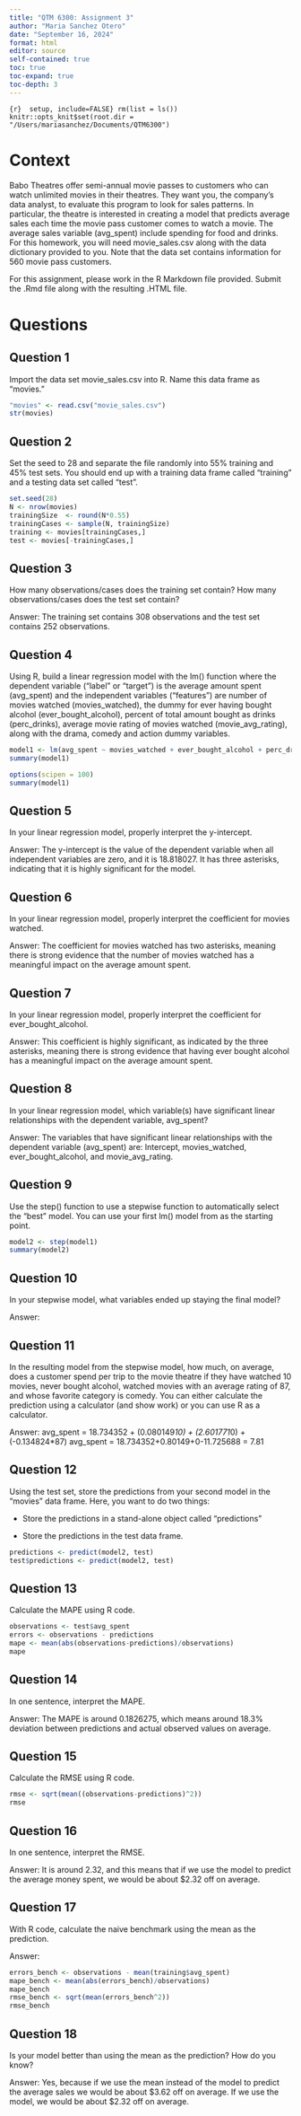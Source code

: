 ```yaml
---
title: "QTM 6300: Assignment 3"
author: "Maria Sanchez Otero"
date: "September 16, 2024"
format: html
editor: source
self-contained: true
toc: true
toc-expand: true
toc-depth: 3
---
```


```{r}  setup, include=FALSE}
rm(list = ls())
knitr::opts_knit$set(root.dir = "/Users/mariasanchez/Documents/QTM6300")
```

# Context

Babo Theatres offer semi-annual movie passes to customers who can watch unlimited movies in their theatres. They want you, the company’s data analyst, to evaluate this program to look for sales patterns. In particular, the theatre is interested in creating a model that predicts average sales each time the movie pass customer comes to watch a movie. The average sales variable (avg_spent) include spending for food and drinks. For this homework, you will need movie_sales.csv along with the data dictionary provided to you. Note that the data set contains information for 560 movie pass customers.

For this assignment, please work in the R Markdown file provided. Submit the .Rmd file along with the resulting .HTML file. 

# Questions

## Question 1

Import the data set movie_sales.csv into R. Name this data frame as "movies." 

```r
"movies" <- read.csv("movie_sales.csv")
str(movies)
```

## Question 2

Set the seed to 28 and separate the file randomly into 55% training and 45% test sets. You should end up with a training data frame called "training" and a testing data set called "test".

```r
set.seed(28)
N <- nrow(movies)
trainingSize  <- round(N*0.55)
trainingCases <- sample(N, trainingSize)
training <- movies[trainingCases,]
test <- movies[-trainingCases,]

```



## Question 3

How many observations/cases does the training set contain? How many observations/cases does the test set contain?

Answer: The training set contains 308 observations and the test set contains 252 observations.


## Question 4

Using R, build a linear regression model with the lm() function where the dependent variable ("label" or "target") is the average amount spent (avg_spent) and the independent variables ("features") are number of movies watched (movies_watched), the dummy for ever having bought alcohol (ever_bought_alcohol), percent of total amount bought as drinks (perc_drinks), average movie rating of movies watched (movie_avg_rating), along with the drama, comedy and action dummy variables.

```r
model1 <- lm(avg_spent ~ movies_watched + ever_bought_alcohol + perc_drinks + movie_avg_rating + fav_category, data=training)
summary(model1)

options(scipen = 100)
summary(model1)
```

## Question 5
In your linear regression model, properly interpret the y-intercept.

Answer: The y-intercept is the value of the dependent variable when all independent variables are zero, and it is 18.818027. It has three asterisks, indicating that it is highly significant for the model.

## Question 6
In your linear regression model, properly interpret the coefficient for movies watched.


Answer: The coefficient for movies watched has two asterisks, meaning there is strong evidence that the number of movies watched has a meaningful impact on the average amount spent.

## Question 7

In your linear regression model, properly interpret the coefficient for ever_bought_alcohol. 

Answer: This coefficient is highly significant, as indicated by the three asterisks, meaning there is strong evidence that having ever bought alcohol has a meaningful impact on the average amount spent.
 
## Question 8

In your linear regression model, which variable(s) have significant linear relationships with the dependent variable, avg_spent?

Answer: The variables that have significant linear relationships with the dependent variable (avg_spent) are: Intercept, movies_watched, ever_bought_alcohol, and movie_avg_rating.

## Question 9

Use the step() function to use a stepwise function to automatically select the "best" model. You can use your first lm() model from as the starting point.


```r
model2 <- step(model1)
summary(model2)
```

## Question 10

In your stepwise model, what variables ended up staying the final model?

Answer: 

## Question 11

In the resulting model from the stepwise model, how much, on average, does a customer spend per trip to the movie theatre if they have watched 10 movies, never bought alcohol, watched movies with an average rating of 87, and whose favorite category is comedy. You can either calculate the prediction using a calculator (and show work) or you can use R as a calculator.

Answer: avg_spent = 18.734352 + (0.080149*10) + (2.601771*0) + (-0.134824*87)
avg_spent = 18.734352+0.80149+0-11.725688 = 7.81

## Question 12

Using the test set, store the predictions from your second model in the "movies" data frame. Here, you want to do two things:

* Store the predictions in a stand-alone object called "predictions"

* Store the predictions in the test data frame.

```r
predictions <- predict(model2, test)
test$predictions <- predict(model2, test)

```


## Question 13

Calculate the MAPE using R code.

```r
observations <- test$avg_spent
errors <- observations - predictions
mape <- mean(abs(observations-predictions)/observations)
mape
```


## Question 14

In one sentence, interpret the MAPE.

Answer: The MAPE is around 0.1826275, which means around 18.3% deviation between predictions and actual observed values on average.



## Question 15

Calculate the RMSE using R code.

```r
rmse <- sqrt(mean((observations-predictions)^2))
rmse
```


## Question 16

In one sentence, interpret the RMSE.

Answer: It is around 2.32, and this means that if we use the model to predict the average money spent, we would be about $2.32 off on average.



## Question 17

With R code, calculate the naive benchmark using the mean as the prediction.

Answer:


```r
errors_bench <- observations - mean(training$avg_spent)
mape_bench <- mean(abs(errors_bench)/observations)
mape_bench
rmse_bench <- sqrt(mean(errors_bench^2))
rmse_bench
```

## Question 18

Is your model better than using the mean as the prediction? How do you know?

Answer: Yes, because if we use the mean instead of the model to predict the average sales we would be about $3.62 off on average. If we use the model, we would be about $2.32 off on average.




